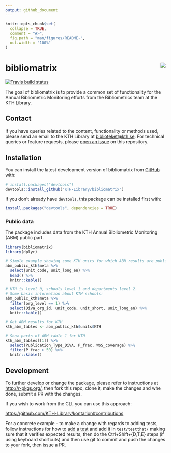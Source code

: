 ```yaml
---
output: github_document
---
```


<!-- README.md is generated from README.Rmd. Please edit that file -->

```r
knitr::opts_chunk$set(
  collapse = TRUE,
  comment = "#>",
  fig.path = "man/figures/README-",
  out.width = "100%"
)
```

# bibliomatrix <img src="man/figures/sticker.png" align="right" />

<!-- badges: start -->
[![Travis build status](https://travis-ci.org/KTH-Library/bibliomatrix.svg?branch=master)](https://travis-ci.org/KTH-Library/bibliomatrix)
<!-- badges: end -->

The goal of bibliomatrix is to provide a common set of functionality for the Annual Bibliometric Monitoring efforts from the Bibliometrics team at the KTH Library.

## Contact

If you have queries related to the content, functionality or methods used, please send an email to the KTH Library at [biblioteket@kth.se](mailto:biblioteket@kth.se). For technical queries or feature requests, please [open an issue](https://github.com/KTH-Library/bibliomatrix/issues) on this repository.

## Installation

You can install the latest development version of bibliomatrix from [GitHub](https://KTH-Library.github.com/bibliomatrix) with:

``` r
# install.packages("devtools")
devtools::install_github("KTH-Library/bibliomatrix")
```

If you don't already have `devtools`, this package can be installed first with:

``` r
install.packages("devtools", dependencies = TRUE)
```

### Public data

The package includes data from the KTH Annual Bibliometric Monitoring (ABM) public part.

```r
library(bibliomatrix)
library(dplyr)

# Simple example showing some KTH units for which ABM results are public
abm_public_kth$meta %>%
  select(unit_code, unit_long_en) %>%
  head() %>%
  knitr::kable()

# KTH is level 0, schools level 1 and departments level 2.
# Some basic information about KTH schools:
abm_public_kth$meta %>%
  filter(org_level == 1) %>%
  select(Diva_org_id, unit_code, unit_short, unit_long_en) %>%
  knitr::kable()

# Get ABM results for KTH
kth_abm_tables <- abm_public_kth$units$KTH

# Show parts of ABM table 1 for KTH
kth_abm_tables[[1]] %>%
  select(Publication_Type_DiVA, P_frac, WoS_coverage) %>%
  filter(P_frac > 50) %>%
  knitr::kable()
```

## Development

To further develop or change the package, please refer to instructions at <http://r-pkgs.org/>, then fork this repo, clone it, make the changes and whe done, submit a PR with the changes.

If you wish to work from the CLI, you can use this approach:

<https://github.com/KTH-Library/kontarion#contributions>

For a concrete example - to make a change with regards to adding tests, follow instructions for how to [add a test](https://r-pkgs.org/tests.html) and add it in `test/testthat/` making sure that it verifies expected results, then do the Ctrl+Shift+{D,T,E} steps (if using keyboard shortcuts) and then use git to commit and push the changes to your fork, then issue a PR.

